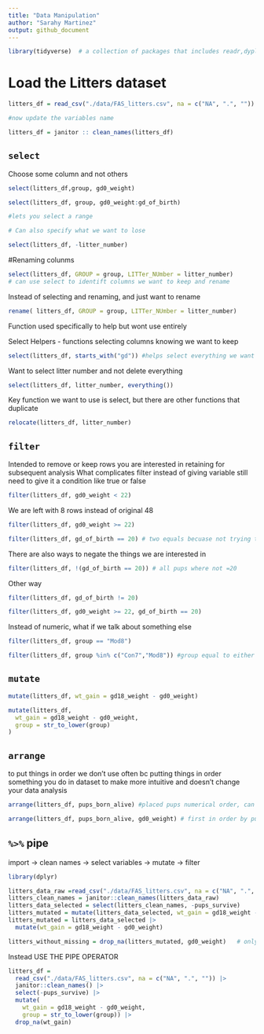 ```yaml
---
title: "Data Manipulation"
author: "Sarahy Martinez"
output: github_document
---
```


```r
library(tidyverse)  # a collection of packages that includes readr,dyplr etc

```

# Load the Litters dataset 

```r
litters_df = read_csv("./data/FAS_litters.csv", na = c("NA", ".", ""))

#now update the variables name 

litters_df = janitor :: clean_names(litters_df)

```

## `select`
Choose some column and not others

```r

select(litters_df,group, gd0_weight)

```



```r
select(litters_df, group, gd0_weight:gd_of_birth)

#lets you select a range 

```


```r
# Can also specify what we want to lose 

select(litters_df, -litter_number)

```


#Renaming colunms

```r
select(litters_df, GROUP = group, LITTer_NUmber = litter_number) 
# can use select to identift columns we want to keep and rename 

```

Instead of selecting and renaming, and just want to rename 

```r
rename( litters_df, GROUP = group, LITTer_NUmber = litter_number)
```


Function used specifically to help but wont use entirely 

Select Helpers 
- functions selecting columns knowing we want to keep

```r
select(litters_df, starts_with("gd")) #helps select everything we want to start with gd
```


Want to select litter number and not delete everything 

```r
select(litters_df, litter_number, everything())
```

Key function we want to use is select, but there are other functions that duplicate 

```r
relocate(litters_df, litter_number)
```


## `filter` 
Intended to remove or keep rows you are interested in retaining for subsequent analysis 
What complicates filter instead of giving variable still need to give it a condition like true or false 

```r
filter(litters_df, gd0_weight < 22)
```
We are left with 8 rows instead of original 48

```r
filter(litters_df, gd0_weight >= 22)
```

```r
filter(litters_df, gd_of_birth == 20) # two equals becuase not trying to make the value go into the variable, this is testing if value 20 and gd birth are equal to eachother, so will give exact value 20
```

There are also ways to negate the things we are interested in

```r
filter(litters_df, !(gd_of_birth == 20)) # all pups where not =20
```

Other way 
```r
filter(litters_df, gd_of_birth != 20) 

```


```r
filter(litters_df, gd0_weight >= 22, gd_of_birth == 20)
```

Instead of numeric, what if we talk about something else 

```r
filter(litters_df, group == "Mod8")
```

```r
filter(litters_df, group %in% c("Con7","Mod8")) #group equal to either Con7 OR group 8 so use percent sign+ word, says either con7 or mod 8
```

## `mutate`


```r
mutate(litters_df, wt_gain = gd18_weight - gd0_weight) 
```

```r
mutate(litters_df,
  wt_gain = gd18_weight - gd0_weight,
  group = str_to_lower(group)
)
```




## `arrange`
to put things in order 
we don't use often bc putting things in order something you do in dataset to make more intuitive and 
doesn't change your data analysis

```r

arrange(litters_df, pups_born_alive) #placed pups numerical order, can do alphabet by group
```

```r
arrange(litters_df, pups_born_alive, gd0_weight) # first in order by pups born alive and then in order for gestational weight 
```



## ` %>%` pipe 

import -> clean names -> select variables  -> mutate -> filter

```r
library(dplyr)

litters_data_raw =read_csv("./data/FAS_litters.csv", na = c("NA", ".", ""))
litters_clean_names = janitor::clean_names(litters_data_raw)
litters_data_selected = select(litters_clean_names, -pups_survive)
litters_mutated = mutate(litters_data_selected, wt_gain = gd18_weight - gd0_weight)
litters_mutated = litters_data_selected |>
  mutate(wt_gain = gd18_weight - gd0_weight)

litters_without_missing = drop_na(litters_mutated, gd0_weight)   # only deleting from gd0  
```

Instead USE THE PIPE OPERATOR 

```r
litters_df = 
  read_csv("./data/FAS_litters.csv", na = c("NA", ".", "")) |> 
  janitor::clean_names() |> 
  select(-pups_survive) |> 
  mutate(
    wt_gain = gd18_weight - gd0_weight,
    group = str_to_lower(group)) |> 
  drop_na(wt_gain)

```











